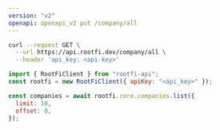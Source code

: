 ```yaml
---
version: "v2"
openapi: openapi_v2 put /company/all
---
```


<RequestExample>

```bash cURL
curl --request GET \
  --url https://api.rootfi.dev/company/all \
  --header 'api_key: <api-key>'

```

```javascript NodeJS
import { RootFiClient } from "rootfi-api";
const rootfi = new RootFiClient({ apiKey: "<api_key>" });

const companies = await rootfi.core.companies.list({
  limit: 10,
  offset: 0,
});
```

</RequestExample>
